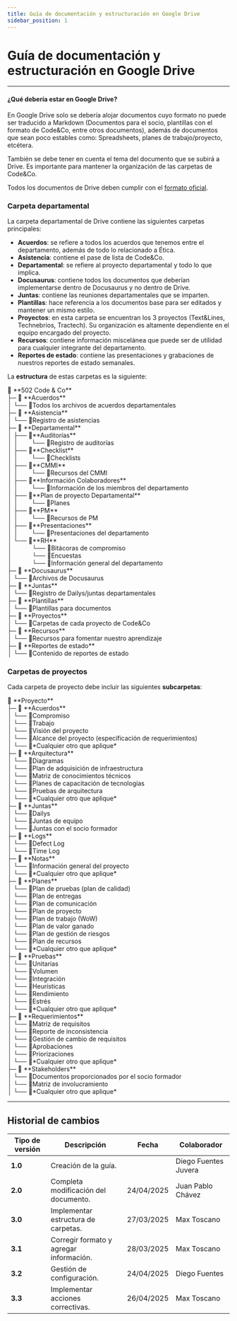 ```yaml
---
title: Guía de documentación y estructuración en Google Drive
sidebar_position: 1
---
```


# Guía de documentación y estructuración en Google Drive

---

#### ¿Qué debería estar en Google Drive?

En Google Drive solo se debería alojar documentos cuyo formato no puede ser traducido a Markdown (Documentos para el socio, plantillas con el formato de Code&Co, entre otros documentos), además de documentos que sean poco estables como: Spreadsheets, planes de trabajo/proyecto, etcétera.

También se debe tener en cuenta el tema del documento que se subirá a Drive. Es importante para mantener la organización de las carpetas de Code&Co.

Todos los documentos de Drive deben cumplir con el [formato oficial](https://docs.google.com/document/d/1NnSHyckZ2bwMWgQA0Edh9Zv_44fYHya-SN-Gn6tQyCQ/edit?tab=t.0).

### Carpeta departamental

La carpeta departamental de Drive contiene las siguientes carpetas principales:

- **Acuerdos**: se refiere a todos los acuerdos que tenemos entre el departamento, además de todo lo relacionado a Ética.
- **Asistencia**: contiene el pase de lista de Code&Co.
- **Departamental**: se refiere al proyecto departamental y todo lo que implica.
- **Docusaurus**: contiene todos los documentos que deberían implementarse dentro de Docusaurus y no dentro de Drive. 
- **Juntas**: contiene las reuniones departamentales que se imparten.
- **Plantillas**: hace referencia a los documentos base para ser editados y mantener un mismo estilo.
- **Proyectos**: en esta carpeta se encuentran los 3 proyectos (Text&Lines, Technebrios, Tractech). Su organización es altamente dependiente en el equipo encargado del proyecto.
- **Recursos**: contiene información miscelánea que puede ser de utilidad para cualquier integrante del departamento. 
- **Reportes de estado**: contiene las presentaciones y grabaciones de nuestros reportes de estado semanales. 


La **estructura** de estas carpetas es la siguiente: 

<div style={{lineHeight: "1.2"}}>
📂 **502 Code & Co** <br/>
├─ 📂 **Acuerdos** <br/>
 │   └── 📜Todos los archivos de acuerdos departamentales <br/>
├─ 📂 **Asistencia** <br/>
 │   └── 📜Registro de asistencias <br/>
├─ 📂 **Departamental** <br/>
 │   ├── 📂**Auditorías** <br/>
 │    │⠀⠀⠀└── 📜Registro de auditorías <br/> 
 │   ├── 📂**Checklist** <br/>
 │    │⠀⠀⠀└── 📜Checklists <br/> 
 │   ├── 📂**CMMI** <br/>
 │    │⠀⠀⠀└── 📜Recursos del CMMI <br/> 
 │   ├── 📂**Información Colaboradores** <br/>
 │    │⠀⠀⠀└── 📜Información de los miembros del departamento <br/> 
 │   ├── 📂**Plan de proyecto Departamental** <br/>
 │    │⠀⠀⠀└── 📜Planes <br/> 
 │   ├── 📂**PM** <br/>
 │    │⠀⠀⠀└── 📜Recursos de PM <br/> 
 │   ├── 📂**Presentaciones** <br/>
 │    │⠀⠀⠀└── 📜Presentaciones del departamento <br/> 
 │   └── 📂**RH** <br/>
 │    ⠀⠀⠀⠀└── 📜Bitácoras de compromiso <br/> 
 │    ⠀⠀⠀⠀└── 📜Encuestas <br/> 
 │    ⠀⠀⠀⠀└── 📜Información general del departamento <br/> 
├─ 📂 **Docusaurus** <br/>
 │   └── 📜Archivos de Docusaurus <br/>
├─ 📂 **Juntas** <br/>
 │   └── 📜Registro de Dailys/juntas departamentales <br/>
├─ 📂 **Plantillas** <br/>
 │   └── 📜Plantillas para documentos <br/>
├─ 📂 **Proyectos** <br/>
 │   └── 📂Carpetas de cada proyecto de Code&Co <br/>
├─ 📂 **Recursos** <br/>
 │   └── 📜Recursos para fomentar nuestro aprendizaje <br/>
├─ 📂 **Reportes de estado** <br/>
 │   └── 📂Contenido de reportes de estado <br/>
</div>

### Carpetas de proyectos

Cada carpeta de proyecto debe incluir las siguientes **subcarpetas**:

<div style={{lineHeight: "1.2"}}>
📂 **Proyecto** <br/>
├─ 📂 **Acuerdos** <br/>
 │   └── 📜Compromiso <br/>
 │   └── 📜Trabajo <br/>
 │   └── 📜Visión del proyecto <br/>
 │   └── 📜Alcance del proyecto (especificación de requerimientos) <br/>
 │   └── 📜*Cualquier otro que aplique* <br/>
├─ 📂 **Arquitectura** <br/>
 │   └── 📜Diagramas <br/>
 │   └── 📜Plan de adquisición de infraestructura <br/>
 │   └── 📜Matriz de conocimientos técnicos <br/>
 │   └── 📜Planes de capacitación de tecnologías <br/>
 │   └── 📜Pruebas de arquitectura <br/>
 │   └── 📜*Cualquier otro que aplique* <br/>
├─ 📂 **Juntas** <br/>
 │   └── 📜Dailys <br/>
 │   └── 📜Juntas de equipo <br/>
 │   └── 📜Juntas con el socio formador <br/>
├─ 📂 **Logs** <br/>
 │   └── 📜Defect Log <br/>
 │   └── 📜Time Log <br/>
├─ 📂 **Notas** <br/>
 │   └── 📜Información general del proyecto <br/>
 │   └── 📜*Cualquier otro que aplique* <br/>
├─ 📂 **Planes** <br/>
 │   └── 📜Plan de pruebas (plan de calidad) <br/>
 │   └── 📜Plan de entregas <br/>
 │   └── 📜Plan de comunicación <br/>
 │   └── 📜Plan de proyecto <br/>
 │   └── 📜Plan de trabajo (WoW) <br/>
 │   └── 📜Plan de valor ganado <br/>
 │   └── 📜Plan de gestión de riesgos <br/>
 │   └── 📜Plan de recursos <br/>
 │   └── 📜*Cualquier otro que aplique* <br/>
├─ 📂 **Pruebas** <br/>
 │   └── 📜Unitarias <br/>
 │   └── 📜Volumen <br/>
 │   └── 📜Integración <br/>
 │   └── 📜Heurísticas <br/>
 │   └── 📜Rendimiento <br/>
 │   └── 📜Estrés <br/>
 │   └── 📜*Cualquier otro que aplique* <br/>
├─ 📂 **Requerimientos** <br/>
 │   └── 📜Matriz de requisitos <br/>
 │   └── 📜Reporte de inconsistencia <br/>
 │   └── 📜Gestión de cambio de requisitos <br/>
 │   └── 📜Aprobaciones <br/>
 │   └── 📜Priorizaciones <br/>
 │   └── 📜*Cualquier otro que aplique* <br/>
├─ 📂 **Stakeholders** <br/>
 │   └── 📜Documentos proporcionados por el socio formador <br/>
 │   └── 📜Matriz de involucramiento <br/>
 │   └── 📜*Cualquier otro que aplique* <br/>
</div> 

---

## Historial de cambios

| **Tipo de versión** | **Descripción** | **Fecha** | **Colaborador** |
| ------------------- | --------------- | --------- | --------------- |
| **1.0** | Creación de la guía.   |  | Diego Fuentes Juvera |
| **2.0** | Completa modificación del documento.  | 24/04/2025 | Juan Pablo Chávez |
| **3.0** |  Implementar estructura de carpetas.  | 27/03/2025 | Max Toscano |
| **3.1** |  Corregir formato y agregar información.  | 28/03/2025 | Max Toscano |
| **3.2** |  Gestión de configuración.  | 24/04/2025 | Diego Fuentes |
| **3.3** |  Implementar acciones correctivas.    |    26/04/2025    |  Max Toscano 
